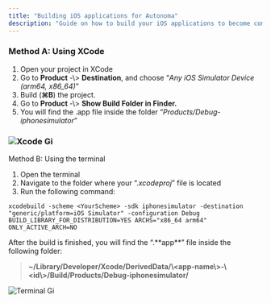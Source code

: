 ```yaml
---
title: "Building iOS applications for Autonoma"
description: "Guide on how to build your iOS applications to become compatible with Autonoma."
---
```


### Method A: Using XCode

1. Open your project in XCode
2. Go to **Product** -\\\> **Destination**, and choose “_Any iOS Simulator Device (arm64, x86_64)_”
3. Build (**⌘B**) the project.
4. Go to **Product** -\\\> **Show Build Folder in Finder.**
5. You will find the .app file inside the folder “_Products/Debug-iphonesimulator_”

### ![Xcode Gi](/images/xcode.gif)

Method B: Using the terminal

1. Open the terminal
2. Navigate to the folder where your “._xcodeproj_” file is located
3. Run the following command:

`xcodebuild -scheme <YourScheme> -sdk iphonesimulator -destination "generic/platform=iOS Simulator" -configuration Debug BUILD_LIBRARY_FOR_DISTRIBUTION=YES ARCHS="x86_64 arm64" ONLY_ACTIVE_ARCH=NO`

After the build is finished, you will find the “.\*\*app\*\*” file inside the following folder:

> **~/Library/Developer/Xcode/DerivedData/\\\<app-name\\\>-\\\<id\\\>/Build/Products/Debug-iphonesimulator/**

![Terminal Gi](/images/terminal.gif)
